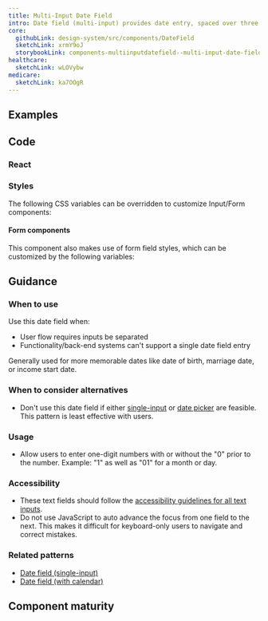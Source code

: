 ```yaml
---
title: Multi-Input Date Field
intro: Date field (multi-input) provides date entry, spaced over three separate inputs for month, day, and year.
core:
  githubLink: design-system/src/components/DateField
  sketchLink: xrmY9oJ
  storybookLink: components-multiinputdatefield--multi-input-date-field-default
healthcare:
  sketchLink: wLOVybw
medicare:
  sketchLink: ka7OOgR
---
```


## Examples

<StorybookExample
  componentName="multiInputDateField"
  storyId="components-multiinputdatefield--multi-input-date-field-default"
/>

## Code

### React

<PropTable componentName="MultiInputDateField" />

### Styles

The following CSS variables can be overridden to customize Input/Form components:

<ComponentThemeOptions
  componentname="text-input"
/>

#### Form components

This component also makes use of form field styles, which can be customized by the following variables:

<ComponentThemeOptions
  componentname="form"
/>

## Guidance

### When to use

Use this date field when:
- User flow requires inputs be separated
- Functionality/back-end systems can't support a single date field entry

Generally used for more memorable dates like date of birth, marriage date, or income start date.

### When to consider alternatives

- Don't use this date field if either [single-input](/components/single-input-date-field/) or [date picker](/components/date-picker/) are feasible. This pattern is least effective with users.

### Usage

- Allow users to enter one-digit numbers with or without the "0" prior to the number. Example: "1" as well as "01" for a month or day.

### Accessibility

- These text fields should follow the [accessibility guidelines for all text inputs](/components/text-field/#guidance).
- Do not use JavaScript to auto advance the focus from one field to the next. This makes it difficult for keyboard-only users to navigate and correct mistakes.

### Related patterns
- [Date field (single-input)](/components/single-input-date-field/)
- [Date field (with calendar)](/components/date-picker/)

## Component maturity

<MaturityChecklist
  a11yStandards={true}
  color={true}
  forcedColors={true}
  screenReaders={true}
  keyboardNavigable={true}
  storybook={true}
  responsive={true}
  spanish={true}
  completeUiKit={false}
  responsiveUiKit={false}
  tokensInCode={true}
  tokensInSketch={true}
/>